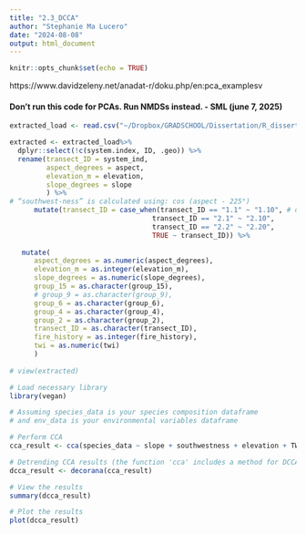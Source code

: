 ```yaml
---
title: "2.3_DCCA"
author: "Stephanie Ma Lucero"
date: "2024-08-08"
output: html_document
---
```


```r
knitr::opts_chunk$set(echo = TRUE)
```

https://www.davidzeleny.net/anadat-r/doku.php/en:pca_examplesv

#### Don't run this code for PCAs. Run NMDSs instead. - SML (june 7, 2025)


```r


extracted_load <- read.csv("~/Dropbox/GRADSCHOOL/Dissertation/R_dissertation/chaparraldegradation_2022/chaparraldegradation_2022/Extracted_Elevation_Slope_Aspect_Hillshade_20m.csv", header = TRUE, na.strings=c("","NA")) 

extracted <- extracted_load%>% 
  dplyr::select(!c(system.index, ID, .geo)) %>% 
  rename(transect_ID = system_ind, 
         aspect_degrees = aspect, 
         elevation_m = elevation, 
         slope_degrees = slope
         ) %>% 
# “southwest-ness” is calculated using: cos (aspect - 225°)
      mutate(transect_ID = case_when(transect_ID == "1.1" ~ "1.10", # old ~ new
                                   transect_ID == "2.1" ~ "2.10",
                                   transect_ID == "2.2" ~ "2.20",
                                   TRUE ~ transect_ID)) %>% 
  
   mutate(
      aspect_degrees = as.numeric(aspect_degrees),
      elevation_m = as.integer(elevation_m),
      slope_degrees = as.numeric(slope_degrees),
      group_15 = as.character(group_15),
      # group_9 = as.character(group_9),
      group_6 = as.character(group_6),
      group_4 = as.character(group_4),
      group_2 = as.character(group_2),
      transect_ID = as.character(transect_ID), 
      fire_history = as.integer(fire_history), 
      twi = as.numeric(twi)
      )
  
# view(extracted)

```

```r
# Load necessary library
library(vegan)

# Assuming species_data is your species composition dataframe
# and env_data is your environmental variables dataframe

# Perform CCA
cca_result <- cca(species_data ~ slope + southwestness + elevation + TWI + solar_radiation, data = varespec)

# Detrending CCA results (the function 'cca' includes a method for DCCA)
dcca_result <- decorana(cca_result)

# View the results
summary(dcca_result)

# Plot the results
plot(dcca_result)


```